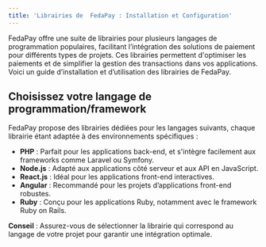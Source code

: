 ```yaml
---
title: 'Librairies de  FedaPay : Installation et Configuration'
---
```


FedaPay offre une suite de librairies pour plusieurs langages de programmation populaires, facilitant l’intégration des solutions de paiement pour différents types de projets. Ces librairies permettent d'optimiser les paiements et de simplifier la gestion des transactions dans vos applications. Voici un guide d’installation et d’utilisation des librairies de FedaPay.

##  Choisissez votre langage de programmation/framework

FedaPay propose des librairies dédiées pour les langages suivants, chaque librairie étant adaptée à des environnements spécifiques :

- **PHP** : Parfait pour les applications back-end, et s'intègre facilement aux frameworks comme Laravel ou Symfony.
- **Node.js** : Adapté aux applications côté serveur et aux API en JavaScript.
- **React.js** : Idéal pour les applications front-end interactives.
- **Angular** : Recommandé pour les projets d’applications front-end robustes.
- **Ruby** : Conçu pour les applications Ruby, notamment avec le framework Ruby on Rails.

<Note>**Conseil** : Assurez-vous de sélectionner la librairie qui correspond au langage de votre projet pour garantir une intégration optimale.</Note>
